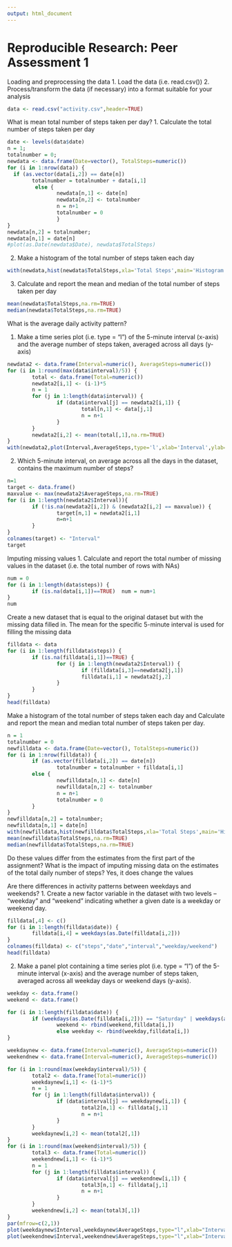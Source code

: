 ```yaml
---
output: html_document
---
```

Reproducible Research: Peer Assessment 1
=========================

Loading and preprocessing the data
1. Load the data (i.e. read.csv())
2. Process/transform the data (if necessary) into a format suitable for your analysis
```r
data <- read.csv("activity.csv",header=TRUE)
```

What is mean total number of steps taken per day?
1. Calculate the total number of steps taken per day
```r
date <- levels(data$date)
n = 1;
totalnumber = 0;
newdata <- data.frame(Date=vector(), TotalSteps=numeric())
for (i in 1:nrow(data)) {
  if (as.vector(data[i,2]) == date[n])
        totalnumber = totalnumber + data[i,1]
         else {
                newdata[n,1] <- date[n]
                newdata[n,2] <- totalnumber
                n = n+1
                totalnumber = 0
                }
}
newdata[n,2] = totalnumber;
newdata[n,1] = date[n]
#plot(as.Date(newdata$Date), newdata$TotalSteps)
```

2. Make a histogram of the total number of steps taken each day
```r
with(newdata,hist(newdata$TotalSteps,xla='Total Steps',main='Histogram of Total Steps Taken Each Day'))
```

3. Calculate and report the mean and median of the total number of steps taken per day
```r
mean(newdata$TotalSteps,na.rm=TRUE)
median(newdata$TotalSteps,na.rm=TRUE)
```

What is the average daily activity pattern?

1. Make a time series plot (i.e. type = "l") of the 5-minute interval (x-axis) and the average number of steps taken, averaged across all days (y-axis)
```r
newdata2 <- data.frame(Interval=numeric(), AverageSteps=numeric())
for (i in 1:round(max(data$interval)/5)) {
        total <- data.frame(Total=numeric())
        newdata2[i,1] <- (i-1)*5
        n = 1
        for (j in 1:length(data$interval)) {
                if (data$interval[j] == newdata2[i,1]) {
                        total[n,1] <- data[j,1]
                        n = n+1
                }
        }
        newdata2[i,2] <- mean(total[,1],na.rm=TRUE)
}
with(newdata2,plot(Interval,AverageSteps,type='l',xlab='Interval',ylab='Average Steps',main='Average Daily Activity Pattern'))
```
2. Which 5-minute interval, on average across all the days in the dataset, contains the maximum number of steps?
```r
n=1
target <- data.frame()
maxvalue <- max(newdata2$AverageSteps,na.rm=TRUE)
for (i in 1:length(newdata2$Interval)){
        if (!is.na(newdata2[i,2]) & (newdata2[i,2] == maxvalue)) {
                target[n,1] = newdata2[i,1]
                n=n+1                
        }
}
colnames(target) <- "Interval"
target
```
Imputing missing values
1. Calculate and report the total number of missing values in the dataset (i.e. the total number of rows with NAs)
```r
num = 0
for (i in 1:length(data$steps)) {
        if (is.na(data[i,1])==TRUE)  num = num+1      
}
num
```

Create a new dataset that is equal to the original dataset but with the missing data filled in.
The mean for the specific 5-minute interval is used for filling the missing data

```r
filldata <- data
for (i in 1:length(filldata$steps)) {
        if (is.na(filldata[i,1])==TRUE) {  
                for (j in 1:length(newdata2$Interval)) {
                        if (filldata[i,3]==newdata2[j,1])
                        filldata[i,1] = newdata2[j,2]
                } 
        }
}
head(filldata)
```

Make a histogram of the total number of steps taken each day and Calculate and report the mean and median total number of steps taken per day.

```r
n = 1
totalnumber = 0
newfilldata <- data.frame(Date=vector(), TotalSteps=numeric())
for (i in 1:nrow(filldata)) {
        if (as.vector(filldata[i,2]) == date[n])
                totalnumber = totalnumber + filldata[i,1]
        else {
                newfilldata[n,1] <- date[n]
                newfilldata[n,2] <- totalnumber
                n = n+1
                totalnumber = 0
        }
}
newfilldata[n,2] = totalnumber;
newfilldata[n,1] = date[n]
with(newfilldata,hist(newfilldata$TotalSteps,xla='Total Steps',main='Histogram of Total Steps Taken Each Day (New)'))
mean(newfilldata$TotalSteps,na.rm=TRUE)
median(newfilldata$TotalSteps,na.rm=TRUE)
```

Do these values differ from the estimates from the first part of the assignment? What is the impact of imputing missing data on the estimates of the total daily number of steps?
Yes, it does change the values

Are there differences in activity patterns between weekdays and weekends?
1. Create a new factor variable in the dataset with two levels -- "weekday" and "weekend" indicating whether a given date is a weekday or weekend day.

```r
filldata[,4] <- c()
for (i in 1:length(filldata$date)) {
        filldata[i,4] = weekdays(as.Date(filldata[i,2]))
}
colnames(filldata) <- c("steps","date","interval","weekday/weekend")
head(filldata)
```

2. Make a panel plot containing a time series plot (i.e. type = "l") of the 5-minute interval (x-axis) and the average number of steps taken, averaged across all weekday days or weekend days (y-axis).

```r
weekday <- data.frame()
weekend <- data.frame()

for (i in 1:length(filldata$date)) {
        if (weekdays(as.Date(filldata[i,2])) == "Saturday" | weekdays(as.Date(filldata[i,2])) == "Sunday")
                weekend <- rbind(weekend,filldata[i,])
                else weekday <- rbind(weekday,filldata[i,])        
}

weekdaynew <- data.frame(Interval=numeric(), AverageSteps=numeric())
weekendnew <- data.frame(Interval=numeric(), AverageSteps=numeric())

for (i in 1:round(max(weekday$interval)/5)) {
        total2 <- data.frame(Total=numeric())
        weekdaynew[i,1] <- (i-1)*5
        n = 1
        for (j in 1:length(filldata$interval)) {
                if (data$interval[j] == weekdaynew[i,1]) {
                        total2[n,1] <- filldata[j,1]
                        n = n+1
                }
        }
        weekdaynew[i,2] <- mean(total2[,1])
}
for (i in 1:round(max(weekend$interval)/5)) {
        total3 <- data.frame(Total=numeric())
        weekendnew[i,1] <- (i-1)*5
        n = 1
        for (j in 1:length(filldata$interval)) {
                if (data$interval[j] == weekendnew[i,1]) {
                        total3[n,1] <- filldata[j,1]
                        n = n+1
                }
        }
        weekendnew[i,2] <- mean(total3[,1])
}
par(mfrow=c(2,1))
plot(weekdaynew$Interval,weekdaynew$AverageSteps,type="l",xlab="Interval",ylab="Number of Steps",main="Weekday") 
plot(weekendnew$Interval,weekendnew$AverageSteps,type="l",xlab="Interval",ylab="Number of Steps",main="Weekend") 
```